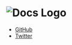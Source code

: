 # ![Docs Logo](https://contrast.now.sh/tomato/black?width=80&height=40&text=DOCS)

- [GitHub](https://github.com/johno/gatsby-theme-documentation)
- [Twitter](https://twitter.com/4lpine)
